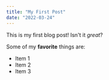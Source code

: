 ```yaml
---
title: "My First Post"
date: "2022-03-24"
---
```


This is my first blog post! Isn't it *great*?

Some of my **favorite** things are:

* Item 1
* Item 2
* Item 3